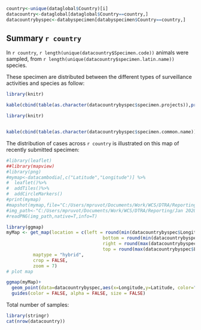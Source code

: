 

```r

country<-unique(dataglobal$Country)[i]
datacountry<-dataglobal[dataglobal$Country==country,]
datacountrybyspec<-databyspecimen[databyspecimen$Country==country,]

```

## Summary `r country`

In `r country`, `r length(unique(datacountry$Specimen.code))` animals were sampled, from `r length(unique(datacountry$specimen.latin.name))` species.
 
These specimen are distributed between the different types of surveillance activities and species as follow:

```r
library(knitr)

kable(cbind(table(as.character(datacountrybyspec$specimen.projects)),prop.table(table(as.character(datacountrybyspec$specimen.projects)))), caption="Specimen by project",col.names = c("Number of specimen","Proportion"))
```
 
 
```r
library(knitr)


kable(cbind(table(as.character(datacountrybyspec$specimen.common.name)),prop.table(table(as.character(datacountrybyspec$specimen.common.name)))), caption="Specimen by species",col.names = c("Number of specimen","Proportion"))


```

The distribution of cases across `r country` is illustrated on this map of recently submitted specimen:

```r
#library(leaflet)
##library(mapview)
#library(png)
#mymap<-datacambodia[,c("Latitude","Longitude")] %>%
#  leaflet()%>%
#  addTiles()%>%
#  addCircleMarkers()
#print(mymap)
#mapshot(mymap,file="C:/Users/mpruvot/Documents/Work/WCS/DTRA/Reporting/Jan 2020/mymap.png")
#img_path<-"C:/Users/mpruvot/Documents/Work/WCS/DTRA/Reporting/Jan 2020/mymap.png"
#readPNG(img_path,native=T,info=T)

library(ggmap)
myMap <- get_map(location = c(left = round(min(datacountrybyspec$Longitude),0)-1,
                                    bottom = round(min(datacountrybyspec$Latitude),0)-1,
                                    right = round(max(datacountrybyspec$Longitude),0)+1,
                                    top = round(max(datacountrybyspec$Latitude),0)+1),
          maptype = "hybrid",
          crop = FALSE,
          zoom = 7)
# plot map

ggmap(myMap)+
  geom_point(data=datacountrybyspec,aes(x=Longitude,y=Latitude, color="red",alpha=0.2),size=5, shape=19)+
  guides(color = FALSE, alpha = FALSE, size = FALSE)
```

Total number of samples:
```r
library(stringr)
cat(nrow(datacountry))

```


